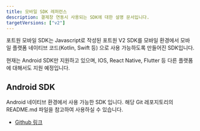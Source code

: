 ```yaml
---
title: 모바일 SDK 레퍼런스
description: 결제창 연동시 사용되는 SDK에 대한 설명 문서입니다.
targetVersions: ["v2"]
---
```


포트원 모바일 SDK는 Javascript로 작성된 포트원 V2 SDK를 모바일 환경에서 모바일 플랫폼 네이티브 코드(Kotlin, Swift 등) 으로 사용 가능하도록 만들어진 SDK입니다.

현재는 Android SDK만 지원하고 있으며, IOS, React Native, Flutter 등 다른 플랫폼에 대해서도 지원 예정입니다.

## Android SDK

Android 네이티브 환경에서 사용 가능한 SDK 입니다. 해당 Git 레포지토리의 README.md 파일을 참고하여 사용하실 수 있습니다.

- [Github 링크](https://github.com/portone-io/android-sdk)
